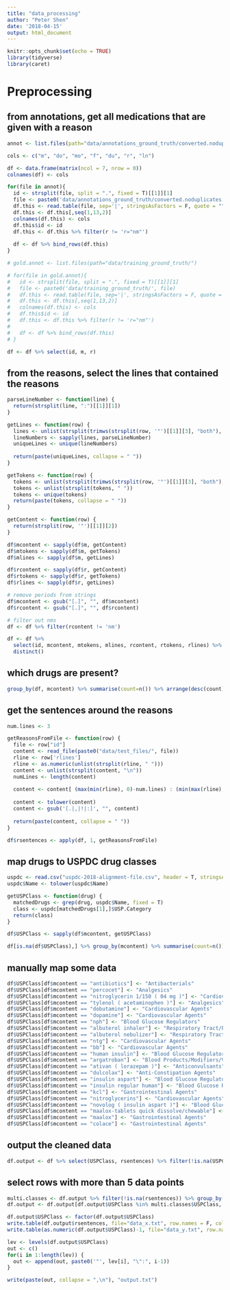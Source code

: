 ```yaml
---
title: "data_processing"
author: "Peter Shen"
date: '2018-04-15'
output: html_document
---
```


```r
knitr::opts_chunk$set(echo = TRUE)
library(tidyverse)
library(caret)
```

# Preprocessing

## from annotations, get all medications that are given with a reason
```r
annot <- list.files(path="data/annotations_ground_truth/converted.noduplicates.sorted/")

cols <- c("m", "do", "mo", "f", "du", "r", "ln")

df <- data.frame(matrix(ncol = 7, nrow = 0))
colnames(df) <- cols

for(file in annot){
  id <- strsplit(file, split = ".", fixed = T)[[1]][1]
  file <- paste0('data/annotations_ground_truth/converted.noduplicates.sorted/', file)
  df.this <- read.table(file, sep='|', stringsAsFactors = F, quote = "")
  df.this <- df.this[,seq(1,13,2)]
  colnames(df.this) <- cols
  df.this$id <- id
  df.this <- df.this %>% filter(r != 'r="nm"')
  
  df <- df %>% bind_rows(df.this)
}

# gold.annot <- list.files(path="data/training_ground_truth/")

# for(file in gold.annot){
#   id <- strsplit(file, split = ".", fixed = T)[[1]][1]
#   file <- paste0('data/training_ground_truth/', file)
#   df.this <- read.table(file, sep='|', stringsAsFactors = F, quote = "")
#   df.this <- df.this[,seq(1,13,2)]
#   colnames(df.this) <- cols
#   df.this$id <- id
#   df.this <- df.this %>% filter(r != 'r="nm"')
#   
#   df <- df %>% bind_rows(df.this)
# }

df <- df %>% select(id, m, r)
```

## from the reasons, select the lines that contained the reasons
```r
parseLineNumber <- function(line) {
  return(strsplit(line, ":")[[1]][1])
}

getLines <- function(row) {
  lines <- unlist(strsplit(trimws(strsplit(row, '"')[[1]][3], "both"), " "))
  lineNumbers <- sapply(lines, parseLineNumber)
  uniqueLines <- unique(lineNumbers)
  
  return(paste(uniqueLines, collapse = " "))
}

getTokens <- function(row) {
  tokens <- unlist(strsplit(trimws(strsplit(row, '"')[[1]][3], "both"), " "))
  tokens <- unlist(strsplit(tokens, " "))
  tokens <- unique(tokens)
  return(paste(tokens, collapse = " "))
}

getContent <- function(row) {
  return(strsplit(row, '"')[[1]][2])
}

df$mcontent <- sapply(df$m, getContent)
df$mtokens <- sapply(df$m, getTokens)
df$mlines <- sapply(df$m, getLines)

df$rcontent <- sapply(df$r, getContent)
df$rtokens <- sapply(df$r, getTokens)
df$rlines <- sapply(df$r, getLines)

# remove periods from strings
df$mcontent <- gsub("[.]", "", df$mcontent)
df$rcontent <- gsub("[.]", "", df$rcontent)

# filter out nms
df <- df %>% filter(rcontent != 'nm')

df <- df %>% 
  select(id, mcontent, mtokens, mlines, rcontent, rtokens, rlines) %>% 
  distinct()

```

## which drugs are present?
```r
group_by(df, mcontent) %>% summarise(count=n()) %>% arrange(desc(count))
```

## get the sentences around the reasons
```r
num.lines <- 3

getReasonsFromFile <- function(row) {
  file <- row["id"]
  content <- read_file(paste0("data/test_files/", file))
  rline <- row['rlines']
  rline <- as.numeric(unlist(strsplit(rline, " ")))
  content <- unlist(strsplit(content, "\n"))
  numLines <- length(content)
  
  content <- content[ (max(min(rline), 0)-num.lines) : (min(max(rline), numLines)+num.lines)]
  
  content <- tolower(content)
  content <- gsub('[.|,|!|:]', "", content)
  
  return(paste(content, collapse = " "))
}

df$rsentences <- apply(df, 1, getReasonsFromFile)
```

## map drugs to USPDC drug classes
```r
uspdc <- read.csv("uspdc-2018-alignment-file.csv", header = T, stringsAsFactors = F)
uspdc$Name <- tolower(uspdc$Name)

getUSPClass <- function(drug) {
  matchedDrugs <- grep(drug, uspdc$Name, fixed = T)
  class <- uspdc[matchedDrugs[1],]$USP.Category
  return(class)
}

df$USPClass <- sapply(df$mcontent, getUSPClass)

```


```r
df[is.na(df$USPClass),] %>% group_by(mcontent) %>% summarise(count=n()) %>% arrange(desc(count)) %>% filter(count>5)
```

## manually map some data
```r
df$USPClass[df$mcontent == "antibiotics"] <- "Antibacterials"
df$USPClass[df$mcontent == "percocet"] <- "Analgesics"
df$USPClass[df$mcontent == "nitroglycerin 1/150 ( 04 mg )"] <- "Cardiovascular Agents"
df$USPClass[df$mcontent == "tylenol ( acetaminophen )"] <- "Analgesics"
df$USPClass[df$mcontent == "dobutamine"] <- "Cardiovascular Agents"
df$USPClass[df$mcontent == "dopamine"] <- "Cardiovascular Agents"
df$USPClass[df$mcontent == "nph"] <- "Blood Glucose Regulators"
df$USPClass[df$mcontent == "albuterol inhaler"] <- "Respiratory Tract/Pulmonary Agents"
df$USPClass[df$mcontent == "albuterol nebulizer"] <- "Respiratory Tract/Pulmonary Agents"
df$USPClass[df$mcontent == "ntg"] <- "Cardiovascular Agents"
df$USPClass[df$mcontent == "bb"] <- "Cardiovascular Agents"
df$USPClass[df$mcontent == "human insulin"] <- "Blood Glucose Regulators"
df$USPClass[df$mcontent == "argatroban"] <- "Blood Products/Modifiers/Volume Expanders"
df$USPClass[df$mcontent == "ativan ( lorazepam )"] <- "Anticonvulsants"
df$USPClass[df$mcontent == "dulcolax"] <- "Anti-Constipation Agents"
df$USPClass[df$mcontent == "insulin aspart"] <- "Blood Glucose Regulators"
df$USPClass[df$mcontent == "insulin regular human"] <- "Blood Glucose Regulators"
df$USPClass[df$mcontent == "kcl"] <- "Gastrointestinal Agents"
df$USPClass[df$mcontent == "nitroglycerins"] <- "Cardiovascular Agents"
df$USPClass[df$mcontent == "novolog ( insulin aspart )"] <- "Blood Glucose Regulators"
df$USPClass[df$mcontent == "maalox-tablets quick dissolve/chewable"] <- "Gastrointestinal Agents"
df$USPClass[df$mcontent == "maalox"] <- "Gastrointestinal Agents"
df$USPClass[df$mcontent == "colace"] <- "Gastrointestinal Agents"

```

## output the cleaned data
```r
df.output <- df %>% select(USPClass, rsentences) %>% filter(!is.na(USPClass)) %>% distinct()
```

## select rows with more than 5 data points
```r
multi.classes <- df.output %>% filter(!is.na(rsentences)) %>% group_by(USPClass) %>% summarise(count=n()) %>% arrange(desc(count)) %>% filter(count>100)
df.output <- df.output[df.output$USPClass %in% multi.classes$USPClass, ]
```


``` r
df.output$USPClass <- factor(df.output$USPClass)
write.table(df.output$rsentences, file="data_x.txt", row.names = F, col.names = F, sep = "\t")
write.table(as.numeric(df.output$USPClass)-1, file="data_y.txt", row.names = F, col.names = F, sep = "\t")
```

```r
lev <- levels(df.output$USPClass)
out <- c()
for(i in 1:length(lev)) {
  out <- append(out, paste0('"', lev[i], "\":", i-1))
}

write(paste(out, collapse = ",\n"), "output.txt")
```


